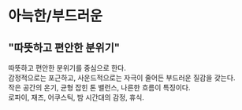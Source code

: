 # 아늑한/부드러운
## "따뜻하고 편안한 분위기"
따뜻하고 편안한 분위기를 중심으로 한다.  
감정적으로는 포근하고, 사운드적으로는 자극이 줄어든 부드러운 질감을 갖는다.  
작은 공간의 온기, 균형 잡힌 톤 밸런스, 나른한 흐름이 특징이다.  
로파이, 재즈, 어쿠스틱, 밤 시간대의 감정, 휴식.